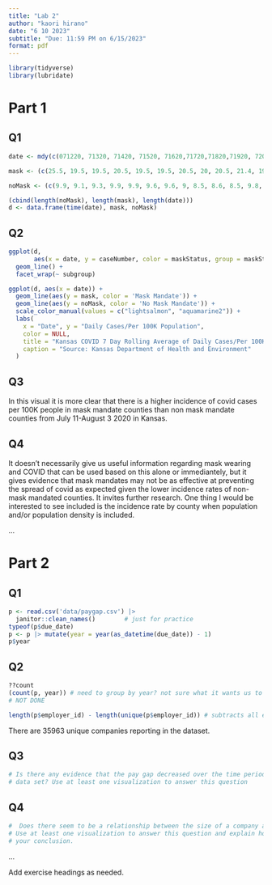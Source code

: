 ```yaml
---
title: "Lab 2"
author: "kaori hirano"
date: "6 10 2023"
subtitle: "Due: 11:59 PM on 6/15/2023"
format: pdf
---
```

```r
library(tidyverse)
library(lubridate)
```
# Part 1

## Q1

```r

date <- mdy(c(071220, 71320, 71420, 71520, 71620,71720,71820,71920, 72020,72120,72220,72320,72420,72520,72620,72720,72820, 72920,73020,73120,80120,80220,80320))

mask <- (c(25.5, 19.5, 19.5, 20.5, 19.5, 19.5, 20.5, 20, 20.5, 21.4, 19.5, 19.5, 20.5, 19, 19.4, 17, 16.5, 16.7, 16.7, 16.5, 16.6, 16.5, 16.5))

noMask <- (c(9.9, 9.1, 9.3, 9.9, 9.9, 9.6, 9.6, 9, 8.5, 8.6, 8.5, 9.8, 9.9, 10, 9.8, 9.8, 9.8, 10, 9.6, 9, 9.1, 9, 9.2))

(cbind(length(noMask), length(mask), length(date)))
d <- data.frame(time(date), mask, noMask)

```


## Q2 

```r
ggplot(d, 
       aes(x = date, y = caseNumber, color = maskStatus, group = maskStatus)) +
  geom_line() +
  facet_wrap(~ subgroup)

ggplot(d, aes(x = date)) + 
  geom_line(aes(y = mask, color = 'Mask Mandate')) + 
  geom_line(aes(y = noMask, color = 'No Mask Mandate')) +
  scale_color_manual(values = c("lightsalmon", "aquamarine2")) + 
  labs( 
    x = "Date", y = "Daily Cases/Per 100K Population", 
    color = NULL, 
    title = "Kansas COVID 7 Day Rolling Average of Daily Cases/Per 100K Population by Mask vs No Mask Mandate Counties", 
    caption = "Source: Kansas Department of Health and Environment" 
  ) 
```

## Q3
In this visual it is more clear that there is a higher incidence of covid cases per 100K people in mask mandate counties than non mask mandate counties from July 11-August 3 2020 in Kansas. 

## Q4
It doesn't necessarily give us useful information regarding mask wearing and COVID that can be used based on this alone or immediantely, but it gives evidence that mask mandates may not be as effective at preventing the spread of covid as expected given the lower incidence rates of non-mask mandated counties. It invites further research. One thing I would be interested to see included is the incidence rate by county when population and/or population density is included. 



...

# Part 2

## Q1
```r
p <- read.csv('data/paygap.csv') |>
  janitor::clean_names()        # just for practice
typeof(p$due_date)
p <- p |> mutate(year = year(as_datetime(due_date)) - 1)
p$year
```

## Q2
```r
??count
(count(p, year)) # need to group by year? not sure what it wants us to do with count
# NOT DONE

length(p$employer_id) - length(unique(p$employer_id)) # subtracts all employers from dulplicates removed employers list length
```
There are 35963 unique companies reporting in the dataset. 

## Q3
```r
# Is there any evidence that the pay gap decreased over the time period covered by this
# data set? Use at least one visualization to answer this question
```

## Q4
```r
#  Does there seem to be a relationship between the size of a company and the pay gap?
# Use at least one visualization to answer this question and explain how you arrived at
# your conclusion.
```





...

Add exercise headings as needed.
























